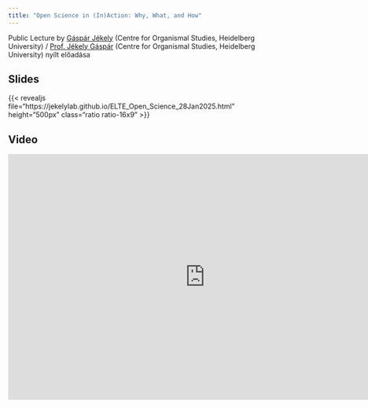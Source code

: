 ```yaml
---
title: "Open Science in (In)Action: Why, What, and How"
---
```


Public Lecture by [Gáspár Jékely](https://jekelylab.github.io) (Centre for Organismal Studies, Heidelberg University) / [Prof. Jékely Gáspár](https://jekelylab.github.io) (Centre for Organismal Studies, Heidelberg University) nyílt előadása

## Slides

{{< revealjs file="https://jekelylab.github.io/ELTE_Open_Science_28Jan2025.html" height="500px" class="ratio ratio-16x9" >}}

## Video

```{=html}
<iframe title="Open Science in (In)Action: Why, What, and How | Gáspár Jékely at the 2025 V4SDB Student Winter School" width="800" height="500" src="https://tubedu.org/videos/embed/hDK2pZvRmWGRihLTUwmtg6" frameborder="0" allowfullscreen="" sandbox="allow-same-origin allow-scripts allow-popups allow-forms"></iframe>
```
